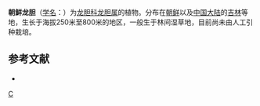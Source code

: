 {{Speciesbox 
| genus = Gentiana
| species = uchiyamai
| authority = [[中井猛之进|Nakai]]
}}
'''朝鲜龙胆'''（[[学名|学名]]：{{lang|la|''Gentiana uchiyamai''}}）为[[龙胆科|龙胆科]][[龙胆属|龙胆属]]的植物。分布在[[朝鲜|朝鲜]]以及[[中国大陆|中国大陆]]的[[吉林|吉林]]等地，生长于海拔250米至800米的地区，一般生于林间湿草地，目前尚未由人工引种栽培。

== 参考文献 ==
<div class="references-small">
* {{cite web| url =http://www.bioinfo.cn/db05/KmzwSpecies.php?action=view&id=8627| title =朝鲜龙胆| work =《中国高等植物数据库全库》| publisher =中国科学院微生物研究所| author =昆明植物研究所| accessdate =2009-02-24| deadurl =yes| archiveurl =https://web.archive.org/web/20160305043146/http://www.bioinfo.cn/db05/KmzwSpecies.php?action=view&id=8627| archivedate =2016-03-05}}
</div>

[[Category:龙胆属|C]]


{{植物小作品}}